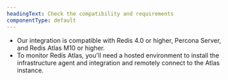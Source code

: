 ```yaml
---
headingText: Check the compatibility and requirements
componentType: default
---
```


- Our integration is compatible with Redis 4.0 or higher, Percona Server, and Redis Atlas M10 or higher.
- To monitor Redis Atlas, you'll need a hosted environment to install the infrastructure agent and integration and remotely connect to the Atlas instance.